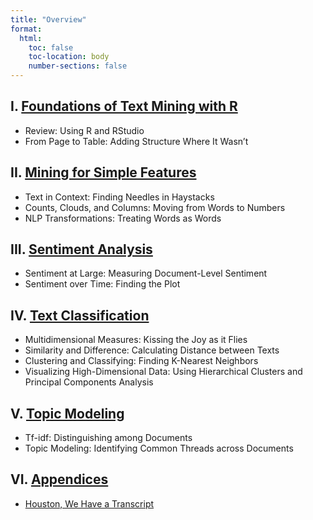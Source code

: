 ```yaml
---
title: "Overview"
format:
  html:
    toc: false
    toc-location: body
    number-sections: false
---
```


## I. [Foundations of Text Mining with R](foundations/)

-   Review: Using R and RStudio
-   From Page to Table: Adding Structure Where It Wasn't

## II. [Mining for Simple Features](features/)

-   Text in Context: Finding Needles in Haystacks
-   Counts, Clouds, and Columns: Moving from Words to Numbers
-   NLP Transformations: Treating Words as Words

## III. [Sentiment Analysis](sentiment/)

-   Sentiment at Large: Measuring Document-Level Sentiment
-   Sentiment over Time: Finding the Plot

## IV. [Text Classification](classification/)

-   Multidimensional Measures: Kissing the Joy as it Flies
-   Similarity and Difference: Calculating Distance between Texts
-   Clustering and Classifying: Finding K-Nearest Neighbors
-   Visualizing High-Dimensional Data: Using Hierarchical Clusters and Principal Components Analysis

## V. [Topic Modeling](topic/)

-   Tf-idf: Distinguishing among Documents
-   Topic Modeling: Identifying Common Threads across Documents

## VI. [Appendices](appendix/)

-   [Houston, We Have a Transcript](appendix/apollo13.qmd)
